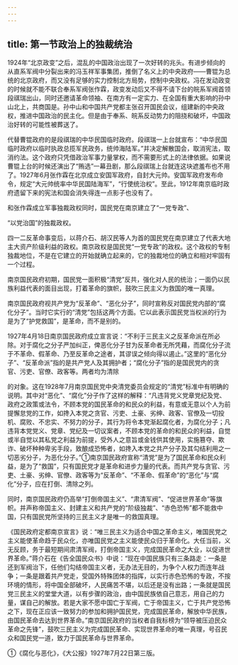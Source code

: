 ```yaml
---
---
---
```

title: 第一节政治上的独裁统治
---



1924年“北京政变”之后，混乱的中国政治出现了一次好转的兆头。有进步倾向的从直系军阀中分裂出来的冯玉祥军事集团，推倒了名义上的中央政府——曹锟为总统的北京政府，而又没有足够的实力控制北方局势，控制中央政权。冯在发动政变的时候就不能不联合奉系军阀张作霖，政变发动后又不得不请下台的皖系军阀首领段祺瑞出山，同时还邀请革命领袖、在南方有一定实力、在全国有重大影响的孙中山北上，共商国是。孙中山和中国共产党都主张召开国民会议，组建新的中央政权，推进中国政治的民主化。但是由于奉系、皖系反动势力的阻挠和破坏，中国政治好转的可能性被葬送了。

代替曹锟政府的是段祺瑞的中华民国临时政府。段祺瑞一上台就宣布：“中华民国临时政府以临时执政总揽军民政务，统帅海陆军。”并决定解散国会，取消宪法，取消约法。这个政府只凭借政治军事力量掌权，而不需要形式上的法律依据。如果说曹锟上台的时候还演出了“贿选”一幕丑剧，那么段祺瑞上台就连这块遮羞布也不用了。1927年6月张作霖在北京成立安国军政府，自封大元帅。安国军政府发布命令，规定“大元帅统率中华民国陆海军”，“行使统治权”。至此，1912年南京临时政府遗留下来的宪法和国会消失得连一点影子也没有了。

和张作霖成立军事独裁政权同时，国民党在南京建立了“一党专政”、

“以党治国”的独裁政权。

四一二反革命事变后，以蒋介石、胡汉民等人为首的国民党在南京建立了代表大地主大资产阶级利益的政权。南京政权是国民党“一党专政”的政权。这个政权的专制独裁地位，不是在它建立的开始就确立起来的，它的独裁地位的确立和相对牢固有一个过程。

南京国民政府初期，国民党一面积极“清党”反共，强化对人民的统治；一面仍以民族利益代表的面目出现，打着革命的旗帜，鼓吹三民主义为救国的唯一真理。

南京国民政府视共产党为“反革命”、“恶化分子”，同时宣称反对国民党内部的“腐化分子”。当时它实行的“清党”包括这两个方面。它以此表示国民党当权派的行为是为了“护党救国”，是革命，而不是别的。

1927年4月18日南京国民政府成立宣言说：“不利于三民主义之反革命派在所必除。对于腐化之分子严加纠正，俾恶化分子甘为反革命者无所凭藉，而腐化分子流于不革命、假革命、乃至反革命之途者，其谬误之倾向得以遏止。”这里的“恶化分子”、“反革命派”指的是共产党人及其拥护者；“腐化分子”指的是国民党内的贪官、污吏、官僚、政客等。两者均为清除

的对象。这在1928年7月南京国民党中央清党委员会规定的“清党”标准中有明确的说明。其中对“恶化”、“腐化”分子作了这样的解释：“凡违背党义党章党纪及党、政府之政策或法令，不顾本党的国民革命的和民众的利益，有意或无意以个人为前提懈怠党的工作，如搀入本党之贪官、污吏、土豪、劣绅、政客、官僚及一切投机、腐败、不忠实、不努力的分子，其行为将令本党渐起腐化者，为腐化分子；凡违背本党党义、党章、党纪及一切议案者，不顾本党的革命的和民众的利益，自觉或半自觉以其私党之利益为前提，受外人之意旨或金钱供其使用，实施篡夺、欺诈、破坏种种卑劣手段，致酿成恐怖者，如搀入本党之共产分子及其勾结利用之一切恶劣分子，为恶化分子。”①南京国民政府宣称“清党”是为了国民革命和民众利益，是为了“救国”，只有国民党才是革命和进步力量的代表。而共产党与贪官、污吏、土豪、劣绅、官僚、政客等为“反革命”、“不革命、假革命”的“恶化”与“腐化”分子，应在打倒、清除之列。

同时，南京国民政府仍高举“打倒帝国主义”、“肃清军阀”、“促进世界革命”等旗帜。并声称帝国主义、封建主义和共产党的“阶级独裁”、“赤色恐怖”都不能救中国，只有国民党所坚持的三民主义才是唯一的救国真理。

《国民政府定都南京宣言》说：“唯三民主义为适合中国之革命主义，唯国民党之主义能使革命趋于民众化，亦唯国民党之主义能使民众归于革命化。大任当前，义无反顾，务于最短期间肃清军阀，打倒帝国主义，完成国民革命之大业，以促进世界革命。”蒋介石在《告全国民众书》中说：“现在中国民族只有三条路走：一条是还到军阀治下，任他们勾结帝国主义者，无办法无目的，为争个人权力而连年战争；一条是跟着共产党走，受国外特殊团体的指挥，以实行赤色恐怖的专政，不按环境的情形，将中国全部破坏，人民痛苦不堪，以后还是没有出路；一条就是国民党三民主义的堂堂大道，以有步骤的政治，由中国民族依自己意志，用自己的力量，谋自己的解放。若是大家不愿中国亡于军阀，亡于帝国主义，亡于共产党恐怖之下，现在正应该一致努力的参加和拥护国民党，完成国民革命，解放中华民族，由国民革命去达到世界革命。”南京国民政府的当权者自我标榜为“领导被压迫民众革命之先锋”，鼓吹三民主义为完成国民革命、实现世界革命的唯一真理，号召民众和国民党一道，致力于国民革命与世界革命。

①《腐化与恶化》，《大公报》1927年7月22日第三版。